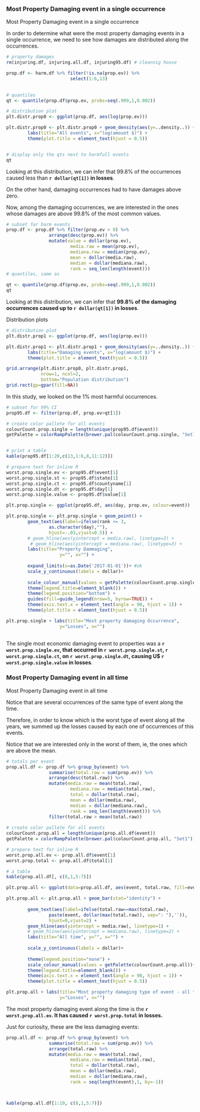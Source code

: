 ### Most Property Damaging event in a single occurrence
Most Property Damaging event in a single occurrence

In order to determine what were the most property damaging events in a single occurrence, we need to see how damages are distributed along the occurrences.



```r
# property damages
rm(injuring.df, injuring.all.df, injuring95.df) # cleannig house

prop.df <- harm.df %>% filter(!is.na(prop.ev)) %>%
                        select(1:6,13)
                

# quantiles
qt <- quantile(prop.df$prop.ev, probs=seq(.999,1,0.002))

# distribution plot
plt.distr.prop0 <- ggplot(prop.df, aes(log(prop.ev)))

plt.distr.prop0 <- plt.distr.prop0 + geom_density(aes(y=..density..)) + #xlim(0,.5) + 
        labs(title="All events", x="log(amount $)") +
        theme(plot.title = element_text(hjust = 0.5))       


# display only the qts next to harmfull events
qt
```

Looking at this distribution, we can infer that 99.8% of the occurrences caused less than **`r dollar(qt[1])` in losses**.

On the other hand, damaging occurrences had to have damages above zero.

Now, among the damaging occurrences, we are interested in the ones whose damages are above 99.8% of the most common values. 

```r

# subset for harm events
prop.df <- prop.df %>% filter(prop.ev > 0) %>%
                arrange(desc(prop.ev)) %>%
                mutate(value = dollar(prop.ev),
                        media.raw = mean(prop.ev), 
                        mediana.raw = median(prop.ev),
                        mean = dollar(media.raw),
                        median = dollar(mediana.raw),
                        rank = seq_len(length(event)))
# quantiles, same as 

qt <- quantile(prop.df$prop.ev, probs=seq(.999,1,0.002))
qt
```

Looking at this distribution, we can infer that **99.8% of the damaging occurrences caused up to `r dollar(qt[1])` in losses**.


Distribution plots


```r

# distribution plot
plt.distr.prop1 <- ggplot(prop.df, aes(log(prop.ev)))

plt.distr.prop1 <- plt.distr.prop1 + geom_density(aes(y=..density..)) + #xlim(0,100) + 
        labs(title="Damaging events", x="log(amount $)") +
        theme(plot.title = element_text(hjust = 0.5))     

```

```r
grid.arrange(plt.distr.prop0, plt.distr.prop1,
             nrow=1, ncol=2, 
             bottom="Population distribution")
grid.rect(gp=gpar(fill=NA))
```




In this study, we looked on the 1% most harmful occurrences. 

```r

# subset for 99% CI
prop95.df <- filter(prop.df, prop.ev>qt[1])

# create color pallete for all events
colourCount.prop.single = length(unique(prop95.df$event))
getPalette = colorRampPalette(brewer.pal(colourCount.prop.single, "Set1"))


# print a table
kable(prop95.df[1:20,c(13,1:6,8,11:12)])

# prepare text for inline R
worst.prop.single.ev <- prop95.df$event[1]
worst.prop.single.st <- prop95.df$state[1]
worst.prop.single.ct <- prop95.df$countyname[1]
worst.prop.single.dt <- prop95.df$day[1]
worst.prop.single.value <- prop95.df$value[1]

```



```r

plt.prop.single <- ggplot(prop95.df, aes(day, prop.ev, colour=event))

plt.prop.single <- plt.prop.single + geom_point() +
        geom_text(aes(label=ifelse(rank <= 3,
                as.character(day),""),
                hjust=-.03,vjust=0.5)) +
        # geom_hline(aes(yintercept = media.raw), linetype=2) +
         # geom_hline(aes(yintercept = mediana.raw), linetype=3) +
        labs(title="Property Dammaging",
                    y="", x="") + 
                
        expand_limits(x=as.Date('2017-01-01'))+ #ok
        scale_y_continuous(labels = dollar)+
        
        scale_colour_manual(values = getPalette(colourCount.prop.single))+                
        theme(legend.title=element_blank()) +
        theme(legend.position="bottom") +
        guides(fill=guide_legend(nrow=5, byrow=TRUE)) +
        theme(axis.text.x = element_text(angle = 90, hjust = 1)) + 
        theme(plot.title = element_text(hjust = 0.5)) 

plt.prop.single + labs(title="Most property damaging Occurrence",
                    y="Losses", x="")
  
```



The single most economic damaging  event to properties was a **`r worst.prop.single.ev`, that occurred in `r worst.prop.single.st`, `r worst.prop.single.ct`, on `r worst.prop.single.dt`, causing U$ `r worst.prop.single.value` in losses**.



### Most Property Damaging event in all time
Most Property Damaging event in all time


Notice that are several occurrences of the same type of event along the time. 

Therefore, in order to know which is the worst type of event along all the years, we summed up the losses caused by each one of occurrences of this events. 

Notice that we are interested only in the worst of them, ie, the ones which are above the mean.


```r

# totals per event
prop.all.df <- prop.df %>% group_by(event) %>%
                summarise(total.raw = sum(prop.ev)) %>%
                arrange(desc(total.raw)) %>%
                mutate(media.raw = mean(total.raw), 
                        mediana.raw = median(total.raw),
                        total = dollar(total.raw),
                        mean = dollar(media.raw),
                        median = dollar(mediana.raw),
                        rank = seq_len(length(event))) %>%
                filter(total.raw > mean(total.raw))
                
# create color pallete for all events
colourCount.prop.all = length(unique(prop.all.df$event))
getPalette = colorRampPalette(brewer.pal(colourCount.prop.all, "Set1"))

# prepare text for inline R
worst.prop.all.ev <- prop.all.df$event[1]
worst.prop.total <- prop.all.df$total[1]

# a table
kable(prop.all.df[, c(8,1,5:7)])


```



```r

plt.prop.all <- ggplot(data=prop.all.df, aes(event, total.raw, fill=event))

plt.prop.all <- plt.prop.all + geom_bar(stat="identity") +
                
        geom_text(aes(label=ifelse(total.raw==max(total.raw),
                paste(event, dollar(max(total.raw)), sep=": "),'')),
                hjust=0,vjust=2) +
        geom_hline(aes(yintercept = media.raw), linetype=1) +
        # geom_hline(aes(yintercept = mediana.raw), linetype=2) +
        labs(title="All time", y="", x="") + 
                
        scale_y_continuous(labels = dollar)+
     
        theme(legend.position="none") +        
        scale_colour_manual(values = getPalette(colourCount.prop.all))+                
        theme(legend.title=element_blank()) +
        theme(axis.text.x = element_text(angle = 90, hjust = 1)) + 
        theme(plot.title = element_text(hjust = 0.5))                 

plt.prop.all + labs(title="Most property damaging type of event - all time",
                    y="Losses", x="")

```



The most property damaging event along the time is the **`r worst.prop.all.ev`. It has caused `r worst.prop.total` in losses.**


Just for curiosity, these are the less damaging events:

```r

prop.all.df <- prop.df %>% group_by(event) %>%
                summarise(total.raw = sum(prop.ev)) %>%
                arrange(total.raw) %>%
                mutate(media.raw = mean(total.raw), 
                        mediana.raw = median(total.raw),
                        total = dollar(total.raw),
                        mean = dollar(media.raw),
                        median = dollar(mediana.raw),
                        rank = seq(length(event),1, by=-1))



kable(prop.all.df[1:10, c(8,1,5:7)])


```

